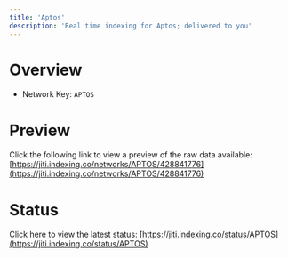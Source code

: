 ```yaml
---
title: 'Aptos'
description: 'Real time indexing for Aptos; delivered to you'
---
```


# Overview
- Network Key: `APTOS`

# Preview
Click the following link to view a preview of the raw data available: [https://jiti.indexing.co/networks/APTOS/428841776](https://jiti.indexing.co/networks/APTOS/428841776)

# Status
Click here to view the latest status: [https://jiti.indexing.co/status/APTOS](https://jiti.indexing.co/status/APTOS)
